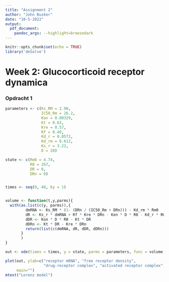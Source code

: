 ```yaml
---
title: "Assignment 2"
author: "John Busker"
date: "10-5-2022"
output:
  pdf_document: 
    pandoc_args: --highlight=breezedark
---
```


```r
knitr::opts_chunk$set(echo = TRUE)
library('deSolve')
```
# Week 2: Glucocorticoid receptor dynamica

### Opdracht 1

```r
parameters <- c(Ks_RM = 2.90,
                IC50_Rm = 26.2,
                Kon = 0.00329,
                Kt = 0.63,
                Kre = 0.57,
                Rf = 0.49,
                Kd_r = 0.0572,
                Kd_rm = 0.612,
                Ks_r = 3.22,
                D = 20)

state <- c(Rm0 = 4.74,
           R0 = 267,
           DR = 0,
           DRn = 0)


times <- seq(0, 48, by = 1)


volume <- function(t,y,parms){
  with(as.list(c(y, parms)),{
         dmRNA <- Ks_RM * (1- (DRn / (IC50_Rm + DRn))) - Kd_rm * Rm0
         dR <- Ks_r * dmRNA + Rf * Kre * DRn - Kon * D * R0 - Kd_r * R0
         dDR <- Kon * D * R0 - Kt * DR
         dDRn <- Kt * DR - Kre * DRn
         return(list(c(dmRNA, dR, dDR, dDRn)))
       }
       )
}

out <- ode(times = times, y = state, parms = parameters, func = volume, method="euler")

plot(out, ylab=c("receptor mRNA", "free receptor density", 
                 "drug-receptor complex", "activated receptor complex"), 
     main="")
mtext("Lorenz model")
```
